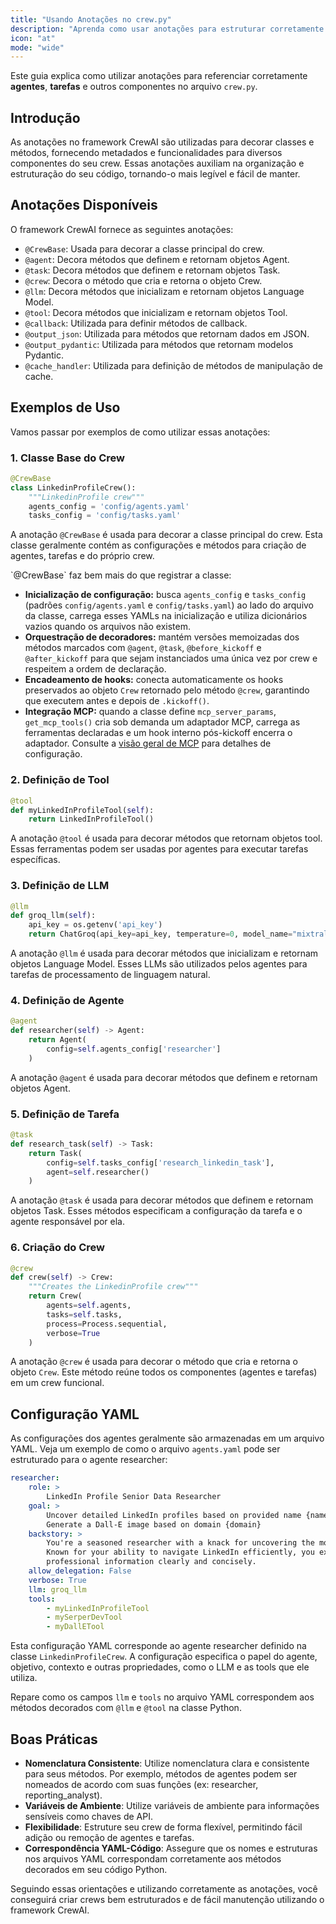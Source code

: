 ```yaml
---
title: "Usando Anotações no crew.py"
description: "Aprenda como usar anotações para estruturar corretamente agentes, tarefas e componentes no CrewAI"
icon: "at"
mode: "wide"
---
```


Este guia explica como utilizar anotações para referenciar corretamente **agentes**, **tarefas** e outros componentes no arquivo `crew.py`.

## Introdução

As anotações no framework CrewAI são utilizadas para decorar classes e métodos, fornecendo metadados e funcionalidades para diversos componentes do seu crew. Essas anotações auxiliam na organização e estruturação do seu código, tornando-o mais legível e fácil de manter.

## Anotações Disponíveis

O framework CrewAI fornece as seguintes anotações:

- `@CrewBase`: Usada para decorar a classe principal do crew.
- `@agent`: Decora métodos que definem e retornam objetos Agent.
- `@task`: Decora métodos que definem e retornam objetos Task.
- `@crew`: Decora o método que cria e retorna o objeto Crew.
- `@llm`: Decora métodos que inicializam e retornam objetos Language Model.
- `@tool`: Decora métodos que inicializam e retornam objetos Tool.
- `@callback`: Utilizada para definir métodos de callback.
- `@output_json`: Utilizada para métodos que retornam dados em JSON.
- `@output_pydantic`: Utilizada para métodos que retornam modelos Pydantic.
- `@cache_handler`: Utilizada para definição de métodos de manipulação de cache.

## Exemplos de Uso

Vamos passar por exemplos de como utilizar essas anotações:

### 1. Classe Base do Crew

```python
@CrewBase
class LinkedinProfileCrew():
    """LinkedinProfile crew"""
    agents_config = 'config/agents.yaml'
    tasks_config = 'config/tasks.yaml'
```

A anotação `@CrewBase` é usada para decorar a classe principal do crew. Esta classe geralmente contém as configurações e métodos para criação de agentes, tarefas e do próprio crew.

<Tip>
`@CrewBase` faz bem mais do que registrar a classe:

- **Inicialização de configuração:** busca `agents_config` e `tasks_config` (padrões `config/agents.yaml` e `config/tasks.yaml`) ao lado do arquivo da classe, carrega esses YAMLs na inicialização e utiliza dicionários vazios quando os arquivos não existem.
- **Orquestração de decoradores:** mantém versões memoizadas dos métodos marcados com `@agent`, `@task`, `@before_kickoff` e `@after_kickoff` para que sejam instanciados uma única vez por crew e respeitem a ordem de declaração.
- **Encadeamento de hooks:** conecta automaticamente os hooks preservados ao objeto `Crew` retornado pelo método `@crew`, garantindo que executem antes e depois de `.kickoff()`.
- **Integração MCP:** quando a classe define `mcp_server_params`, `get_mcp_tools()` cria sob demanda um adaptador MCP, carrega as ferramentas declaradas e um hook interno pós-kickoff encerra o adaptador. Consulte a [visão geral de MCP](/pt-BR/mcp/overview) para detalhes de configuração.
</Tip>

### 2. Definição de Tool

```python
@tool
def myLinkedInProfileTool(self):
    return LinkedInProfileTool()
```

A anotação `@tool` é usada para decorar métodos que retornam objetos tool. Essas ferramentas podem ser usadas por agentes para executar tarefas específicas.

### 3. Definição de LLM

```python
@llm
def groq_llm(self):
    api_key = os.getenv('api_key')
    return ChatGroq(api_key=api_key, temperature=0, model_name="mixtral-8x7b-32768")
```

A anotação `@llm` é usada para decorar métodos que inicializam e retornam objetos Language Model. Esses LLMs são utilizados pelos agentes para tarefas de processamento de linguagem natural.

### 4. Definição de Agente

```python
@agent
def researcher(self) -> Agent:
    return Agent(
        config=self.agents_config['researcher']
    )
```

A anotação `@agent` é usada para decorar métodos que definem e retornam objetos Agent.

### 5. Definição de Tarefa

```python
@task
def research_task(self) -> Task:
    return Task(
        config=self.tasks_config['research_linkedin_task'],
        agent=self.researcher()
    )
```

A anotação `@task` é usada para decorar métodos que definem e retornam objetos Task. Esses métodos especificam a configuração da tarefa e o agente responsável por ela.

### 6. Criação do Crew

```python
@crew
def crew(self) -> Crew:
    """Creates the LinkedinProfile crew"""
    return Crew(
        agents=self.agents,
        tasks=self.tasks,
        process=Process.sequential,
        verbose=True
    )
``` 

A anotação `@crew` é usada para decorar o método que cria e retorna o objeto `Crew`. Este método reúne todos os componentes (agentes e tarefas) em um crew funcional.

## Configuração YAML

As configurações dos agentes geralmente são armazenadas em um arquivo YAML. Veja um exemplo de como o arquivo `agents.yaml` pode ser estruturado para o agente researcher:

```yaml
researcher:
    role: >
        LinkedIn Profile Senior Data Researcher
    goal: >
        Uncover detailed LinkedIn profiles based on provided name {name} and domain {domain}
        Generate a Dall-E image based on domain {domain}
    backstory: >
        You're a seasoned researcher with a knack for uncovering the most relevant LinkedIn profiles.
        Known for your ability to navigate LinkedIn efficiently, you excel at gathering and presenting
        professional information clearly and concisely.
    allow_delegation: False
    verbose: True
    llm: groq_llm
    tools:
        - myLinkedInProfileTool
        - mySerperDevTool
        - myDallETool
```

Esta configuração YAML corresponde ao agente researcher definido na classe `LinkedinProfileCrew`. A configuração especifica o papel do agente, objetivo, contexto e outras propriedades, como o LLM e as tools que ele utiliza.

Repare como os campos `llm` e `tools` no arquivo YAML correspondem aos métodos decorados com `@llm` e `@tool` na classe Python.

## Boas Práticas

- **Nomenclatura Consistente**: Utilize nomenclatura clara e consistente para seus métodos. Por exemplo, métodos de agentes podem ser nomeados de acordo com suas funções (ex: researcher, reporting_analyst).
- **Variáveis de Ambiente**: Utilize variáveis de ambiente para informações sensíveis como chaves de API.
- **Flexibilidade**: Estruture seu crew de forma flexível, permitindo fácil adição ou remoção de agentes e tarefas.
- **Correspondência YAML-Código**: Assegure que os nomes e estruturas nos arquivos YAML correspondam corretamente aos métodos decorados em seu código Python.

Seguindo essas orientações e utilizando corretamente as anotações, você conseguirá criar crews bem estruturados e de fácil manutenção utilizando o framework CrewAI.
